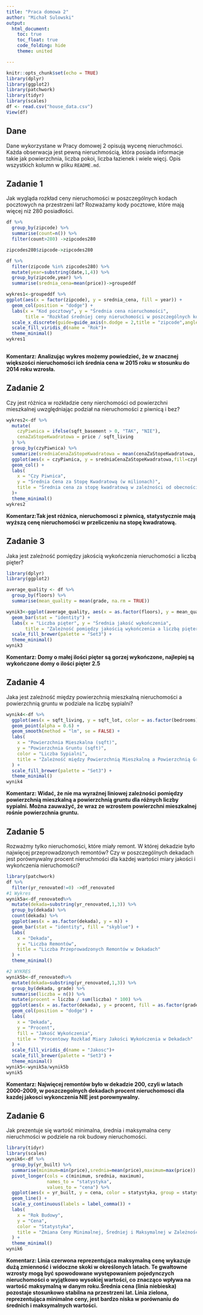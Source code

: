 ---
title: "Praca domowa 2"
author: "Michał Sulowski"
output: 
  html_document:
    toc: true
    toc_float: true
    code_folding: hide
    theme: united

---

```{r setup, include=FALSE}
knitr::opts_chunk$set(echo = TRUE)
library(dplyr)
library(ggplot2)
library(patchwork)
library(tidyr)
library(scales)
df <- read.csv("house_data.csv")
View(df)
```

## Dane 
Dane wykorzystane w Pracy domowej 2 opisują wycenę nieruchmości. Każda obserwacja jest pewną nieruchmością, która posiada informacje takie jak powierzchnia, liczba pokoi, liczba łazienek i wiele więcj. Opis wszystkich kolumn w pliku `README.md`.


## Zadanie 1

Jak wygląda rozkład ceny nieruchomości w poszczególnych kodach pocztowych na przestrzeni lat? Rozważamy kody pocztowe, które mają więcej niż 280 posiadłości.

```{r zadanie 1, message=FALSE}

df %>% 
  group_by(zipcode) %>% 
  summarise(count=n()) %>% 
  filter(count>280) ->zipcodes280

zipcodes280$zipcode->zipcodes280

df %>% 
  filter(zipcode %in% zipcodes280) %>%
  mutate(year=substring(date,1,4)) %>% 
  group_by(zipcode,year) %>% 
  summarise(srednia_cena=mean(price))->groupeddf

wykres1<-groupeddf %>%
ggplot(aes(x = factor(zipcode), y = srednia_cena, fill = year)) +
  geom_col(position = "dodge") +
  labs(x = "Kod pocztowy", y = "Średnia cena nieruchomości", 
       title = "Rozkład średniej ceny nieruchomości w poszczególnych kodach w latach") +
  scale_x_discrete(guide=guide_axis(n.dodge = 2,title = "zipcode",angle=90))+
  scale_fill_viridis_d(name = "Rok")+
  theme_minimal()
wykres1
  
```

**Komentarz: Analizując wykres możemy powiedzieć, że w znacznej większości nieruchomości ich średnia cena w 2015 roku w stosunku do 2014 roku wzrosła.**

## Zadanie 2

Czy jest różnica w rozkładzie ceny nierchomości od powierzchni mieszkalnej uwzględniając podział na nieruchomości z piwnicą i bez?

```{r zadanie 2, message=FALSE}

wykres2<-df %>%
  mutate(
    czyPiwnica = ifelse(sqft_basement > 0, "TAK", "NIE"),
    cenaZaStopeKwadratowa = price / sqft_living
  ) %>%
  group_by(czyPiwnica) %>%
  summarize(sredniaCenaZaStopeKwadratowa = mean(cenaZaStopeKwadratowa, na.rm = TRUE)) %>% 
  ggplot(aes(x = czyPiwnica, y = sredniaCenaZaStopeKwadratowa,fill=czyPiwnica)) +
  geom_col() +
  labs(
    x = "Czy Piwnica",
    y = "Średnia Cena za Stopę Kwadratową (w milionach)",
    title = "Średnia cena za stopę kwadratową w zależności od obecności piwnicy"
  )+
  theme_minimal()
wykres2

```


**Komentarz:Tak jest różnica, nieruchomosci z piwnicą, statystycznie mają wyższą cenę nieruchomości w przeliczeniu na stopę kwadratową.**

## Zadanie 3

Jaka jest zależność pomiędzy jakością wykończenia nieruchomości a liczbą pięter? 

```{r zadanie 3, message=FALSE}

library(dplyr)
library(ggplot2)

average_quality <- df %>%
  group_by(floors) %>%
  summarise(mean_quality = mean(grade, na.rm = TRUE))

wynik3<-ggplot(average_quality, aes(x = as.factor(floors), y = mean_quality, fill = as.factor(floors))) +
  geom_bar(stat = "identity") +
  labs(x = "Liczba pięter", y = "Średnia jakość wykończenia",
       title = "Zależność pomiędzy jakością wykończenia a liczbą pięter") +
  scale_fill_brewer(palette = "Set3") +
  theme_minimal()
wynik3

```

**Komentarz: Domy o małej ilości pięter są gorzej wykończone, najlepiej są wykończone domy o ilości pięter 2.5**

## Zadanie 4
Jaka jest zależność między powierzchnią mieszkalną nieruchomości a powierzchnią gruntu w podziale na liczbę sypialni?

```{r zadanie 4, message=FALSE}

wynik4<-df %>%
  ggplot(aes(x = sqft_living, y = sqft_lot, color = as.factor(bedrooms))) +
  geom_point(alpha = 0.6) +  
  geom_smooth(method = "lm", se = FALSE) +
  labs(
    x = "Powierzchnia Mieszkalna (sqft)",
    y = "Powierzchnia Gruntu (sqft)",
    color = "Liczba Sypialni",
    title = "Zależność między Powierzchnią Mieszkalną a Powierzchnią Gruntu w Podziale na Liczbę Sypialni"
  ) +
  scale_fill_brewer(palette = "Set3") +
  theme_minimal()
wynik4

```

**Komentarz:  Widać, że nie ma wyraźnej liniowej zależności pomiędzy powierzchnią mieszkalną a powierzchnią gruntu dla różnych liczby sypialni. Można zauważyć, że wraz ze wzrostem  powierzchni mieszkalnej rośnie powierzchnia gruntu. **

## Zadanie 5
Rozważmy tylko nieruchomości, które miały remont. W której dekadzie było najwięcej przeprowadzonych remontów? Czy w poszczególnych dekadach jest porównywalny procent nieruchmości dla każdej wartości miary jakości i wykończenia nieruchomości?

```{r zadanie 5, message=FALSE}
library(patchwork)
df %>% 
  filter(yr_renovated!=0) ->df_renovated
#1 Wykres
wynik5a<-df_renovated%>% 
  mutate(dekada=substring(yr_renovated,1,3)) %>% 
  group_by(dekada) %>% 
  count(dekada) %>%
  ggplot(aes(x = as.factor(dekada), y = n)) +
  geom_bar(stat = "identity", fill = "skyblue") +
  labs(
    x = "Dekada",
    y = "Liczba Remontów",
    title = "Liczba Przeprowadzonych Remontów w Dekadach"
  ) +
  theme_minimal()

#2 WYKRES
wynik5b<-df_renovated%>% 
  mutate(dekada=substring(yr_renovated,1,3)) %>%
  group_by(dekada, grade) %>%  
  summarise(liczba = n()) %>%
  mutate(procent = liczba / sum(liczba) * 100) %>%
  ggplot(aes(x = as.factor(dekada), y = procent, fill = as.factor(grade))) +
  geom_col(position = "dodge") +
  labs(
    x = "Dekada",
    y = "Procent",
    fill = "Jakość Wykończenia",
    title = "Procentowy Rozkład Miary Jakości Wykończenia w Dekadach"
  ) +
  scale_fill_viridis_d(name = "Jakosc")+
  scale_fill_brewer(palette = "Set3") +
  theme_minimal()
wynik5<-wynik5a/wynik5b
wynik5


```

**Komentarz: Najwięcej remontów było w dekadzie 200, czyli w latach 2000-2009, w poszczegolnych dekadach procent nieruchomosci dla kazdej jakosci wykonczenia NIE jest porownywalny.**

## Zadanie 6

Jak prezentuje się wartość minimalna, średnia i maksymalna ceny nieruchmości w podziele na rok budowy nieruchomości.

```{r zadanie 6, message=FALSE}
library(tidyr)
library(scales)
wynik6<-df %>% 
  group_by(yr_built) %>% 
  summarise(minimum=min(price),srednia=mean(price),maximum=max(price)) %>% 
  pivot_longer(cols = c(minimum, srednia, maximum), 
               names_to = "statystyka", 
               values_to = "cena") %>% 
  ggplot(aes(x = yr_built, y = cena, color = statystyka, group = statystyka)) +
  geom_line() +
  scale_y_continuous(labels = label_comma()) +
  labs(
    x = "Rok Budowy",
    y = "Cena",
    color = "Statystyka",
    title = "Zmiana Ceny Minimalnej, Średniej i Maksymalnej w Zależności od Roku Budowy"
  ) +
  theme_minimal()
wynik6

```

**Komentarz: Linia czerwona reprezentująca maksymalną cenę wykazuje dużą zmienność i widoczne skoki w określonych latach. Te gwałtowne wzrosty mogą być spowodowane występowaniem pojedynczych nieruchomości o wyjątkowo wysokiej wartości, co znacząco wpływa na wartość maksymalną w danym roku.Średnia cena (linia niebieska) pozostaje stosunkowo stabilna na przestrzeni lat. Linia zielona, reprezentująca minimalne ceny, jest bardzo niska w porównaniu do średnich i maksymalnych wartości.**